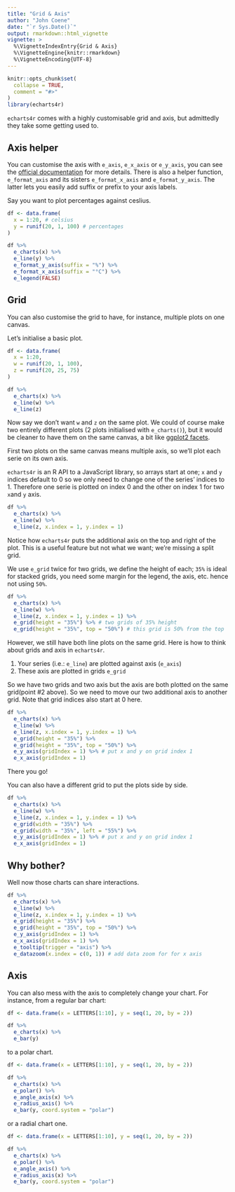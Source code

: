 ```yaml
---
title: "Grid & Axis"
author: "John Coene"
date: "`r Sys.Date()`"
output: rmarkdown::html_vignette
vignette: >
  %\VignetteIndexEntry{Grid & Axis}
  %\VignetteEngine{knitr::rmarkdown}
  %\VignetteEncoding{UTF-8}
---
```


```r
knitr::opts_chunk$set(
  collapse = TRUE,
  comment = "#>"
)
library(echarts4r)
```

`echarts4r` comes with a highly customisable grid and axis, but admittedly they take some getting used to.

## Axis helper

You can customise the axis with `e_axis`, `e_x_axis` or `e_y_axis`, you can see the [official documentation](https://ecomfe.github.io/echarts-doc/public/en/option.html#xAxis) for more details. There is also a helper function, `e_format_axis` and its sisters `e_format_x_axis` and `e_format_y_axis`. The latter lets you easily add suffix or prefix to your axis labels.

Say you want to plot percentages against ceslius.

```r
df <- data.frame(
  x = 1:20, # celsius
  y = runif(20, 1, 100) # percentages
)

df %>% 
  e_charts(x) %>% 
  e_line(y) %>% 
  e_format_y_axis(suffix = "%") %>% 
  e_format_x_axis(suffix = "°C") %>% 
  e_legend(FALSE)
```

## Grid

You can also customise the grid to have, for instance, multiple plots on one canvas.

Let's initialise a basic plot.

```r
df <- data.frame(
  x = 1:20, 
  w = runif(20, 1, 100),
  z = runif(20, 25, 75)
)

df %>% 
  e_charts(x) %>% 
  e_line(w) %>% 
  e_line(z)
```

Now say we don't want `w` and `z` on the same plot. We could of course make two entirely different plots (2 plots initialised with `e_charts()`), but it would be cleaner to have them on the same canvas, a bit like [ggplot2 facets](http://ggplot2.tidyverse.org/reference/facet_grid.html).

First two plots on the same canvas means multiple axis, so we'll plot each serie on its own axis.

`echarts4r` is an R API to a JavaScript library, so arrays start at one; `x` and `y` indices default to 0 so we only need to change one of the series' indices to 1. Therefore one serie is plotted on index 0 and the other on index 1 for two `x`and `y` axis.

```r
df %>% 
  e_charts(x) %>% 
  e_line(w) %>% 
  e_line(z, x.index = 1, y.index = 1)
```

Notice how `echarts4r` puts the additional axis on the top and right of the plot. This is a useful feature but not what we want; we're missing a split grid.

We use `e_grid` twice for two grids, we define the height of each; `35%` is ideal for stacked grids, you need some margin for the legend, the axis, etc. hence not using `50%`. 

```r
df %>% 
  e_charts(x) %>% 
  e_line(w) %>% 
  e_line(z, x.index = 1, y.index = 1) %>% 
  e_grid(height = "35%") %>% # two grids of 35% height
  e_grid(height = "35%", top = "50%") # this grid is 50% from the top
```

However, we still have both line plots on the same grid. Here is how to think about grids and axis in `echarts4r`. 

1. Your series (i.e.: `e_line`) are plotted against axis (`e_axis`)
2. These axis are plotted in grids `e_grid`

So we have two grids and two axis but the axis are both plotted on the same grid(point #2 above). So we need to move our two additional axis to another grid. Note that grid indices also start at 0 here.

```r
df %>% 
  e_charts(x) %>% 
  e_line(w) %>% 
  e_line(z, x.index = 1, y.index = 1) %>% 
  e_grid(height = "35%") %>% 
  e_grid(height = "35%", top = "50%") %>% 
  e_y_axis(gridIndex = 1) %>% # put x and y on grid index 1
  e_x_axis(gridIndex = 1)
```

There you go!

You can also have a different grid to put the plots side by side.

```r
df %>% 
  e_charts(x) %>% 
  e_line(w) %>% 
  e_line(z, x.index = 1, y.index = 1) %>% 
  e_grid(width = "35%") %>% 
  e_grid(width = "35%", left = "55%") %>% 
  e_y_axis(gridIndex = 1) %>% # put x and y on grid index 1
  e_x_axis(gridIndex = 1)
```

## Why bother?

Well now those charts can share interactions.

```r
df %>% 
  e_charts(x) %>% 
  e_line(w) %>% 
  e_line(z, x.index = 1, y.index = 1) %>% 
  e_grid(height = "35%") %>% 
  e_grid(height = "35%", top = "50%") %>% 
  e_y_axis(gridIndex = 1) %>% 
  e_x_axis(gridIndex = 1) %>% 
  e_tooltip(trigger = "axis") %>% 
  e_datazoom(x.index = c(0, 1)) # add data zoom for for x axis
```

## Axis

You can also mess with the axis to completely change your chart. For instance, from a regular bar chart:

```r
df <- data.frame(x = LETTERS[1:10], y = seq(1, 20, by = 2))

df %>% 
  e_charts(x) %>% 
  e_bar(y)
```

to a polar chart.

```r
df <- data.frame(x = LETTERS[1:10], y = seq(1, 20, by = 2))

df %>% 
  e_charts(x) %>% 
  e_polar() %>% 
  e_angle_axis(x) %>% 
  e_radius_axis() %>% 
  e_bar(y, coord.system = "polar")
```

or a radial chart one.

```r
df <- data.frame(x = LETTERS[1:10], y = seq(1, 20, by = 2))

df %>% 
  e_charts(x) %>% 
  e_polar() %>% 
  e_angle_axis() %>% 
  e_radius_axis(x) %>% 
  e_bar(y, coord.system = "polar")
```


